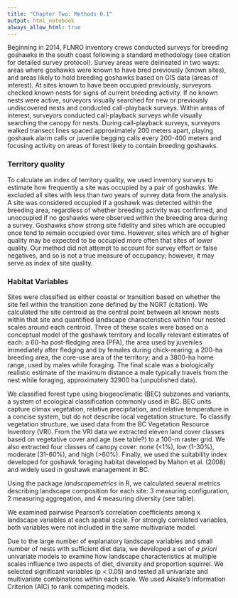 ```yaml
---
title: "Chapter Two: Methods 0.1"
output: html_notebook
always_allow_html: true
---
```


Beginning in 2014, <!-- check this date --> FLNRO inventory crews conducted surveys for breeding goshawks in the south coast following a standard methodology (see citation for detailed survey protocol). Survey areas were delineated in two ways: areas where goshawks were known to have bred previously (known sites), and areas likely to hold breeding goshawks based on GIS data (areas of interest). At sites known to have been occupied previously, surveyors checked known nests for signs of current breeding activity. If no known nests were active, surveyors visually searched for new or previously undiscovered nests and conducted call-playback surveys. Within areas of interest, surveyors conducted call-playback surveys while visually searching the canopy for nests. During call-playback surveys, surveyors walked transect lines spaced approximately 200 meters apart, playing goshawk alarm calls or juvenile begging calls every 200-400 meters and focusing activity on areas of forest likely to contain breeding goshawks. 

### Territory quality

To calculate an index of territory quality, we used inventory surveys to estimate how frequently <!-- is frequency what I mean here?? --> a site was occupied by a pair of goshawks. We excluded all sites with less than two years of survey data from the analysis. A site was considered occupied if a goshawk was detected within the breeding area, regardless of whether breeding activity was confirmed, and unoccupied if no goshawks were observed within the breeding area during a survey. Goshawks show strong site fidelity and sites which are occupied once tend to remain occupied over time. However, sites which are of higher quality may be expected to be occupied more often that sites of lower quality. Our method did not attempt to account for survey effort or false negatives, and so is not a true measure of occupancy; however, it may serve as index of site quality.

### Habitat Variables

Sites were classified as either coastal or transition based on whether the site fell within the transition zone defined by the NGRT (citation). We calculated the site centroid as the central point between all known nests within that site and quantified landscape characteristics within four nested scales around each centroid. Three of these scales were based on a conceptual model of the goshawk territory and locally relevant estimates of each: a 60-ha post-fledging area (PFA), the area used by juveniles immediately after fledging and by females during chick-rearing; a 200-ha breeding area, the core-use area of the territory; and a 3800-ha home range, used by males while foraging. The final scale was a biologically realistic estimate of the maximum distance a male typically travels from the nest while foraging, approximately 32900 ha (unpublished data).

We classified forest type using biogeoclimatic (BEC) subzones and variants, a system of ecological classification commonly used in BC. BEC units capture climax vegetation, relative precipitation, and relative temperature in a concise system, but do not describe local vegetation structure. To classify vegetation structure, we used data from the BC Vegetation Resource Inventory (VRI). From the VRI data we extracted eleven land cover classes based on vegetative cover and age (see table?) to a 100-m raster grid. We also extracted four classes of canopy cover: none (<1%), low (1-30%), moderate (31-60%), and high (>60%). <!-- Ok but actually figure out what classes to use --> <!-- Also I think I actually need to say how I picked these variables --> Finally, we used the suitability index developed for goshawk foraging habitat developed by Mahon et al. (2008) and widely used in goshawk management in BC.

Using the package *landscapemetrics* in R, <!-- don't forget version --> we calculated several metrics describing landscape composition for each site: <!-- proportion mature forest, proportion suitable habitat, amount canopy cover --> 3 measuring configuration, <!-- edge density, edge density of shrub, edge density of suitable habitat --> 2 measuring aggregation, <!-- contagion of landcover, contagion of HSI --> and 4 measuring diversity <!-- Simpson's diversity index (forest type), Simpson's diversity index (landcover), Simpson's evenness index (landcover), patch richness density (landcover) -->(see table). <!-- come back and fix this later -->

We examined pairwise Pearson's correlation coefficients among x landscape variables at each spatial scale. For strongly correlated variables, both variables were not included in the same multivariate model.

<!-- Collinearity among independent variables was checked with Pearson correlations, and we avoided including highly correlated variables (r > 0.7) simultaneously in models. - Beardsell et al 2016 -->

Due to the large number of explanatory landscape variables and small number of nests with sufficient diet data, we developed a set of *a priori* univariate models to examine how landscape characteristics at multiple scales influence two aspects of diet, diversity and proportion squirrel. We selected significant variables (p < 0.05) and tested all univariate and multivariate combinations within each scale. We used Aikake's Information Criterion (AIC) to rank competing models.

<!-- We used generalized linear mixed-effects models (GLMM) with a binomial
distribution to model nest-use probability, hatching success, and nesting
success, and with a Poisson distribution to model brood size.We built a set of
candidate models describing multiple hypotheses to investigate the effect of
environmental variables on nest use, hatching success, nesting success, and
brood size. Collinearity among independent variables was checked with Pearson
correlations, and we avoided including highly correlated variables (r  0.7)
simultaneously in models (i.e. these variables were tested in alternatives
models). Distance was log transformed to improve the distribution of the
residuals, and all continuous variables were centered (x  ¯x) to simplify
calculations. Models were ranked according to Akaike’s Information Criterion
corrected for small sample size (AICc). When no single model had a strong
support (i.e. Akaike weights ,0.90), model-averaged estimates and 95% confidence
intervals (CIs) were computed with multimodel inference on the most parsimonious
models (i.e. DAICc , 4) (Burnham and Anderson 2002). Because the same nests were
visited repeatedly over the years, nest ID was added as a random effect on the
intercept in all models.We also used GLMM to model reproductive-success
parameters according to nest and territory reuse (newly occupied territory [the
reference category], new nest in a previously occupied territory, and
preexisting nest in a previously occupied territory) and included nest ID and
year as random effects. In this case, clutch size was modeled with a
zero-truncated Poisson and hatching date with a Gaussian distribution.
Relationships were considered statistically significant when the 95% CIs of the
slope excluded zero. To assess the amount of variation explained by our models,
we report the marginal R2 (for fixed effects) calculated with the method
proposed by Nakagawa and Schielzeth (2013) for mixedeffects models. -->
